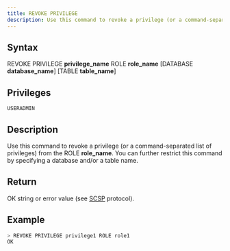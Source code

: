 ```yaml
---
title: REVOKE PRIVILEGE
description: Use this command to revoke a privilege (or a command-separated list of privileges) from the ROLE role_name
---
```


## Syntax

REVOKE PRIVILEGE **privilege_name** ROLE **role_name** [DATABASE **database_name**] [TABLE **table_name**]

## Privileges

```
USERADMIN
```

## Description

Use this command to revoke a privilege (or a command-separated list of privileges) from the ROLE **role_name**. You can further restrict this command by specifying a database and/or a table name.

## Return

OK string or error value (see [SCSP](https://github.com/sqlitecloud/sdk/blob/master/PROTOCOL.md) protocol).

## Example

```bash
> REVOKE PRIVILEGE privilege1 ROLE role1
OK
```
